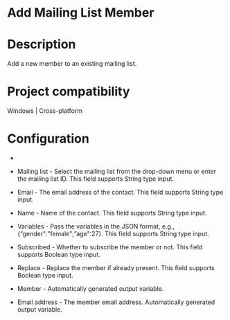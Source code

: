 ﻿# Add Mailing List Member

# Description

Add a new member to an existing mailing list.

# Project compatibility

Windows | Cross-platform

# Configuration

* 
* Mailing list - Select the mailing list from the drop-down menu or enter the mailing list ID. This field supports String type input.
* Email - The email address of the contact. This field supports String type input.
* Name - Name of the contact. This field supports String type input.
* Variables - Pass the variables in the JSON format, e.g., {“gender":”female";”age":27}. This field supports String type input.
* Subscribed - Whether to subscribe the member or not. This field supports Boolean type input.
* Replace - Replace the member if already present. This field supports Boolean type input.









* Member - Automatically generated output variable.
* Email address - The member email address. Automatically generated output variable.
